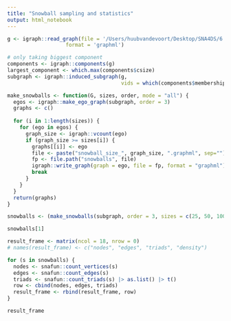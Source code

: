```yaml
---
title: "Snowball sampling and statistics"
output: html_notebook
---
```


```r
g <- igraph::read_graph(file = '/Users/huubvandevoort/Desktop/SNA4DS/6. Project/SNA4DS/data_preparation/prepared_data/network.graphml',
                   format = 'graphml')

# only taking biggest component
components <- igraph::components(g)
largest_component <- which.max(components$csize)
subgraph <- igraph::induced_subgraph(g, 
                                     vids = which(components$membership == largest_component))
```

```r
make_snowballs <- function(G, sizes, order, mode = "all") {
  egos <- igraph::make_ego_graph(subgraph, order = 3)
  graphs <- c()
  
  for (i in 1:length(sizes)) {
    for (ego in egos) {
      graph_size <- igraph::vcount(ego)
      if (graph_size >= sizes[i]) {
        graphs[[i]] <- ego
        file <- paste("snowball_size_", graph_size, ".graphml", sep="")
        fp <- file.path("snowballs", file)
        igraph::write_graph(graph = ego, file = fp, format = "graphml")
        break
      }
    }
  }
  return(graphs)
}

snowballs <- (make_snowballs(subgraph, order = 3, sizes = c(25, 50, 100, 150, 200), mode = "all"))
```

```r
snowballs[1]
```

```r
result_frame <- matrix(ncol = 18, nrow = 0)
# names(result_frame) <- c("nodes", "edges", "triads", "density")

for (s in snowballs) {
  nodes <- snafun::count_vertices(s)
  edges <- snafun::count_edges(s)
  triads <- snafun::count_triads(s) |> as.list() |> t()
  row <- cbind(nodes, edges, triads)
  result_frame <- rbind(result_frame, row)
}

result_frame


```
